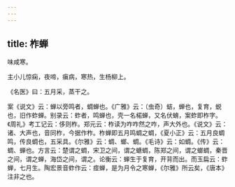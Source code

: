 ```yaml
---
---
---
```

title: 柞蝉
---



味咸寒。

主小儿惊痫，夜啼，瘨病，寒热，生杨柳上。

《名医》曰：五月采，蒸干之。

案《说文》云：蝉以旁鸣者，蜩蝉也。《广雅》云：（虫奇）蛣，蝉也，复育，蜕也，旧作蚱蝉。别录云：蚱者，鸣蝉也，壳一名楉蝉，又名伏蜟，案蚱即柞字。《周礼》考工记云：侈则柞。郑元云：柞读为咋咋然之咋，声大外也。《说文》云：诸、大声也，音同柞，今据作柞。柞蝉即五月鸣蜩之蜩，《夏小正》云：五月良蜩鸣，传良蜩也，五采具。《尔雅》云：蜩、螂、蜩。《毛诗》云：如蜩。《传》云：蜩、蝉也。方言云：楚谓之蜩，宋卫之间，谓之螗蜩，陈郑之间，谓之螂蜩，秦晋之间，谓之蝉，海岱之间，谓之。论衡云：蝉生于复育，开背而出。而玉扁云：蚱蝉，七月生。陶宏景音蚱作云：痖蝉，是为月令之寒蝉，《尔雅》所云矣，《唐本》注非之也。